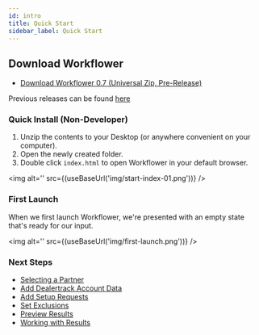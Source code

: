 ```yaml
---
id: intro
title: Quick Start
sidebar_label: Quick Start
---
```


## Download Workflower

- [Download Workflower 0.7 (Universal Zip, Pre-Release)](https://ghe.coxautoinc.com/Darin-Cassler/workflower-monorepo/releases/download/0.6/workflower-portable-0.7-dist.zip)

Previous releases can be found [here](https://ghe.coxautoinc.com/Darin-Cassler/workflower-monorepo/releases)

### Quick Install (Non-Developer)

1. Unzip the contents to your Desktop (or anywhere convenient on your computer).
2. Open the newly created folder.
3. Double click `index.html` to open Workflower in your default browser.

<img alt='' src={(useBaseUrl('img/start-index-01.png'))} />

### First Launch
When we first launch Workflower, we're presented with an empty state that's ready for our input.

<img alt='' src={(useBaseUrl('img/first-launch.png'))} />

### Next Steps

- [Selecting a Partner](guide_partner_select)
- [Add Dealertrack Account Data](guide_choose_dt)
- [Add Setup Requests](guide_partner_submission)
- [Set Exclusions](guide_set_exclusions)
- [Preview Results](guide_preview)
- [Working with Results](guide_results)
